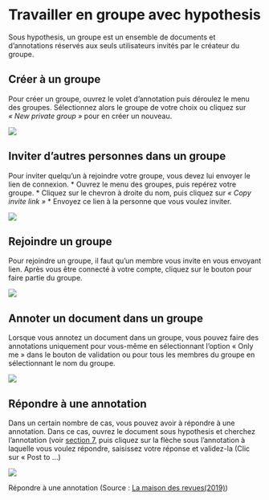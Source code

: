 # Travailler en groupe avec hypothesis{#s6}

Sous hypothesis, un groupe est un ensemble de documents et d’annotations réservés aux seuls utilisateurs invités par le créateur du groupe.

## Créer à un groupe{#s61}

Pour créer un groupe, ouvrez le volet d’annotation puis déroulez le menu des groupes. Sélectionnez alors le groupe de votre choix ou cliquez sur *« New private group »* pour en créer un nouveau.

![](img/groupes.png)

## Inviter d’autres personnes dans un groupe{#s62}

Pour inviter quelqu’un à rejoindre votre groupe, vous devez lui envoyer le lien de connexion.
*   Ouvrez le menu des groupes, puis repérez votre groupe.
*   Cliquez sur le chevron à droite du nom, puis cliquez sur *« Copy invite link »*
*   Envoyez ce lien à la personne que vous voulez inviter.

![](img/10545b5bdaaf92692913d7f2ab400691.png)

## Rejoindre un groupe{#s63}

Pour rejoindre un groupe, il faut qu'un membre vous invite en vous envoyant lien. Après vous être connecté à votre compte, cliquez sur le bouton pour faire partie du groupe.

![](img/3c43f5853bd5bc770efb60d74686f1ae.png)

## Annoter un document dans un groupe{#s64}

Lorsque vous annotez un document dans un groupe, vous pouvez faire des annotations uniquement pour vous-même en sélectionnant l’option « Only me » dans le bouton de validation ou pour tous les membres du groupe en sélectionnant le nom du groupe.

![](img/postGroup.png)

## Répondre à une annotation{#s65}

Dans un certain nombre de cas, vous pouvez avoir à répondre à une annotation. Dans ce cas, ouvrez le document sous hypothesis et cherchez l’annotation (voir [section 7](#s7), puis cliquez sur la flèche sous l’annotation à laquelle vous voulez répondre,  saisissez votre réponse et validez-la (Clic sur « Post to …)

![](img/30f5eff1df71626cf0748cd0af596424.gif)

Répondre à une annotation (Source : [La maison des revues(2019)](http://www.maisondesrevues.org/1182))
